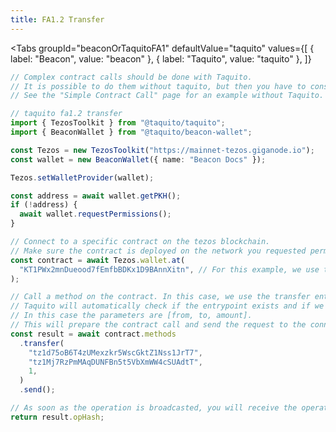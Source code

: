 ```yaml
---
title: FA1.2 Transfer
---
```



<Tabs
  groupId="beaconOrTaquitoFA1"
  defaultValue="taquito"
  values={[
    { label: "Beacon", value: "beacon" },
    { label: "Taquito", value: "taquito" },
  ]}
>
  <TabItem value="beacon">

```ts
// Complex contract calls should be done with Taquito.
// It is possible to do them without taquito, but then you have to construct the parameters yourself.
// See the "Simple Contract Call" page for an example without Taquito.
```

</TabItem>

  <TabItem value="taquito">

```ts live
// taquito fa1.2 transfer
import { TezosToolkit } from "@taquito/taquito";
import { BeaconWallet } from "@taquito/beacon-wallet";

const Tezos = new TezosToolkit("https://mainnet-tezos.giganode.io");
const wallet = new BeaconWallet({ name: "Beacon Docs" });

Tezos.setWalletProvider(wallet);

const address = await wallet.getPKH();
if (!address) {
  await wallet.requestPermissions();
}

// Connect to a specific contract on the tezos blockchain.
// Make sure the contract is deployed on the network you requested permissions for.
const contract = await Tezos.wallet.at(
  "KT1PWx2mnDueood7fEmfbBDKx1D9BAnnXitn", // For this example, we use the TZBTC contract on mainnet.
);

// Call a method on the contract. In this case, we use the transfer entrypoint.
// Taquito will automatically check if the entrypoint exists and if we call it with the right parameters.
// In this case the parameters are [from, to, amount].
// This will prepare the contract call and send the request to the connected wallet.
const result = await contract.methods
  .transfer(
    "tz1d75oB6T4zUMexzkr5WscGktZ1Nss1JrT7",
    "tz1Mj7RzPmMAqDUNFBn5t5VbXmWW4cSUAdtT",
    1,
  )
  .send();

// As soon as the operation is broadcasted, you will receive the operation hash
return result.opHash;
```

</TabItem>
</Tabs>
